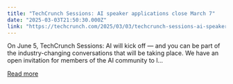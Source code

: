 ```yaml
---
title: "TechCrunch Sessions: AI speaker applications close March 7"
date: "2025-03-03T21:50:30.000Z"
link: "https://techcrunch.com/2025/03/03/techcrunch-sessions-ai-speaker-applications-close-march-7/"
---
```


On June 5, TechCrunch Sessions: AI will kick off — and you can be part of the industry-changing conversations that will be taking place. We have an open invitation for members of the AI community to l...

[Read more](https://techcrunch.com/2025/03/03/techcrunch-sessions-ai-speaker-applications-close-march-7/)
